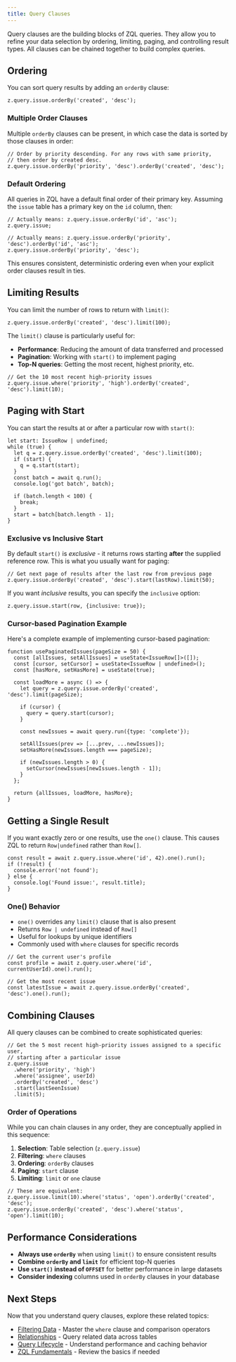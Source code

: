 ```yaml
---
title: Query Clauses
---
```


Query clauses are the building blocks of ZQL queries. They allow you to refine your data selection by ordering, limiting, paging, and controlling result types. All clauses can be chained together to build complex queries.

## Ordering

You can sort query results by adding an `orderBy` clause:

```tsx
z.query.issue.orderBy('created', 'desc');
```

### Multiple Order Clauses

Multiple `orderBy` clauses can be present, in which case the data is sorted by those clauses in order:

```tsx
// Order by priority descending. For any rows with same priority,
// then order by created desc.
z.query.issue.orderBy('priority', 'desc').orderBy('created', 'desc');
```

### Default Ordering

All queries in ZQL have a default final order of their primary key. Assuming the `issue` table has a primary key on the `id` column, then:

```tsx
// Actually means: z.query.issue.orderBy('id', 'asc');
z.query.issue;

// Actually means: z.query.issue.orderBy('priority', 'desc').orderBy('id', 'asc');
z.query.issue.orderBy('priority', 'desc');
```

This ensures consistent, deterministic ordering even when your explicit order clauses result in ties.

## Limiting Results

You can limit the number of rows to return with `limit()`:

```tsx
z.query.issue.orderBy('created', 'desc').limit(100);
```

The `limit()` clause is particularly useful for:

- **Performance**: Reducing the amount of data transferred and processed
- **Pagination**: Working with `start()` to implement paging
- **Top-N queries**: Getting the most recent, highest priority, etc.

```tsx
// Get the 10 most recent high-priority issues
z.query.issue.where('priority', 'high').orderBy('created', 'desc').limit(10);
```

## Paging with Start

You can start the results at or after a particular row with `start()`:

```tsx
let start: IssueRow | undefined;
while (true) {
  let q = z.query.issue.orderBy('created', 'desc').limit(100);
  if (start) {
    q = q.start(start);
  }
  const batch = await q.run();
  console.log('got batch', batch);

  if (batch.length < 100) {
    break;
  }
  start = batch[batch.length - 1];
}
```

### Exclusive vs Inclusive Start

By default `start()` is _exclusive_ - it returns rows starting **after** the supplied reference row. This is what you usually want for paging:

```tsx
// Get next page of results after the last row from previous page
z.query.issue.orderBy('created', 'desc').start(lastRow).limit(50);
```

If you want _inclusive_ results, you can specify the `inclusive` option:

```tsx
z.query.issue.start(row, {inclusive: true});
```

### Cursor-based Pagination Example

Here's a complete example of implementing cursor-based pagination:

```tsx
function usePaginatedIssues(pageSize = 50) {
  const [allIssues, setAllIssues] = useState<IssueRow[]>([]);
  const [cursor, setCursor] = useState<IssueRow | undefined>();
  const [hasMore, setHasMore] = useState(true);

  const loadMore = async () => {
    let query = z.query.issue.orderBy('created', 'desc').limit(pageSize);

    if (cursor) {
      query = query.start(cursor);
    }

    const newIssues = await query.run({type: 'complete'});

    setAllIssues(prev => [...prev, ...newIssues]);
    setHasMore(newIssues.length === pageSize);

    if (newIssues.length > 0) {
      setCursor(newIssues[newIssues.length - 1]);
    }
  };

  return {allIssues, loadMore, hasMore};
}
```

## Getting a Single Result

If you want exactly zero or one results, use the `one()` clause. This causes ZQL to return `Row|undefined` rather than `Row[]`.

```tsx
const result = await z.query.issue.where('id', 42).one().run();
if (!result) {
  console.error('not found');
} else {
  console.log('Found issue:', result.title);
}
```

### One() Behavior

- `one()` overrides any `limit()` clause that is also present
- Returns `Row | undefined` instead of `Row[]`
- Useful for lookups by unique identifiers
- Commonly used with `where` clauses for specific records

```tsx
// Get the current user's profile
const profile = await z.query.user.where('id', currentUserId).one().run();

// Get the most recent issue
const latestIssue = await z.query.issue.orderBy('created', 'desc').one().run();
```

## Combining Clauses

All query clauses can be combined to create sophisticated queries:

```tsx
// Get the 5 most recent high-priority issues assigned to a specific user,
// starting after a particular issue
z.query.issue
  .where('priority', 'high')
  .where('assignee', userId)
  .orderBy('created', 'desc')
  .start(lastSeenIssue)
  .limit(5);
```

### Order of Operations

While you can chain clauses in any order, they are conceptually applied in this sequence:

1. **Selection**: Table selection (`z.query.issue`)
2. **Filtering**: `where` clauses
3. **Ordering**: `orderBy` clauses
4. **Paging**: `start` clause
5. **Limiting**: `limit` or `one` clause

```tsx
// These are equivalent:
z.query.issue.limit(10).where('status', 'open').orderBy('created', 'desc');
z.query.issue.orderBy('created', 'desc').where('status', 'open').limit(10);
```

## Performance Considerations

- **Always use `orderBy`** when using `limit()` to ensure consistent results
- **Combine `orderBy` and `limit`** for efficient top-N queries
- **Use `start()` instead of `OFFSET`** for better performance in large datasets
- **Consider indexing** columns used in `orderBy` clauses in your database

## Next Steps

Now that you understand query clauses, explore these related topics:

- [Filtering Data](/filtering-data) - Master the `where` clause and comparison operators
- [Relationships](/relationships) - Query related data across tables
- [Query Lifecycle](/query-lifecycle) - Understand performance and caching behavior
- [ZQL Fundamentals](/zql-fundamentals) - Review the basics if needed
